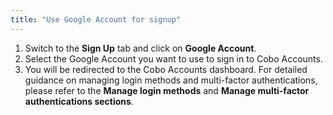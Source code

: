 ```yaml
---
title: "Use Google Account for signup"
---
```

1) Switch to the **Sign Up** tab and click on **Google Account**.
2) Select the Google Account you want to use to sign in to Cobo Accounts.
3) You will be redirected to the Cobo Accounts dashboard. For detailed guidance on managing login methods and multi-factor authentications, please refer to the **Manage login methods** and **Manage multi-factor authentications sections**.

